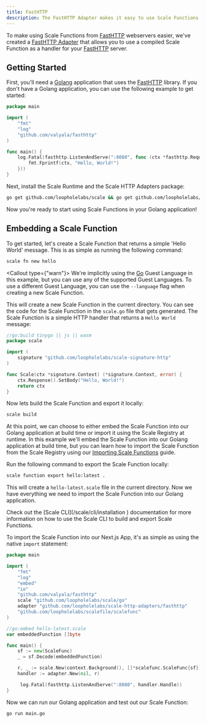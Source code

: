 ```yaml
---
title: FastHTTP
description: The FastHTTP Adapter makes it easy to use Scale Functions with FastHTTP
---
```


To make using Scale Functions from [FastHTTP](https://github.com/valyala/fasthttp) webservers easier, we've created a
[FastHTTP Adapter](https://github.com/loopholelabs/scale-http-adapters) that allows you to use a compiled Scale Function
as a handler for your [FastHTTP](https://github.com/valyala/fasthttp) server.

## Getting Started

First, you'll need a [Golang](https://golang.org) application that uses the [FastHTTP](https://github.com/valyala/fasthttp)
library. If you don't have a Golang application, you can use the following example to get started:
```go main.go
package main

import (
    "fmt"
    "log"
    "github.com/valyala/fasthttp"
)

func main() {
    log.Fatal(fasthttp.ListenAndServe(":8080", func (ctx *fasthttp.RequestCtx) {
	    fmt.Fprintf(ctx, "Hello, World!")
    }))
}
```

Next, install the Scale Runtime and the Scale HTTP Adapters package:
```bash
go get github.com/loopholelabs/scale && go get github.com/loopholelabs/scale-http-adapters
```

Now you're ready to start using Scale Functions in your Golang application!

## Embedding a Scale Function

To get started, let's create a Scale Function that returns a simple 'Hello World' message. This is as simple as
running the following command:
```bash
scale fn new hello
```

<Callout type={"warn"}>
    We're implicitly using the [Go](https://golang.org/) Guest Language in this example, but you can use any of the supported
    Guest Languages. To use a different Guest Language, you can use the `--language` flag when creating a new Scale Function.
</Callout>

This will create a new Scale Function in the current directory. You can see the code for the Scale Function in the
`scale.go` file that gets generated. The Scale Function is a simple HTTP handler that returns a `Hello World` message:
```go
//go:build tinygo || js || wasm
package scale

import (
	signature "github.com/loopholelabs/scale-signature-http"
)

func Scale(ctx *signature.Context) (*signature.Context, error) {
	ctx.Response().SetBody("Hello, World!")
	return ctx
}
```

Now lets build the Scale Function and export it locally:
```bash
scale build
```

At this point, we can choose to either embed the Scale Function into our Golang application at build time or import it using
the Scale Registry at runtime. In this example we'll embed the Scale Function into our Golang application at build time, but
you can learn how to import the Scale Function from the Scale Registry using our [Importing Scale Functions](/scale/languages/golang/overview#using-the-registry) guide.

Run the following command to export the Scale Function locally:
```bash
scale function export hello:latest .
```

This will create a `hello-latest.scale` file in the current directory. Now we have everything we need to import
the Scale Function into our Golang application.

<Callout>
    Check out the [Scale CLI](/scale/cli/installation ) documentation for more information on how to use the Scale CLI to build and export
    Scale Functions.
</Callout>

To import the Scale Function into our Next.js App, it's as simple as using the native `import` statement:
```go main.go
package main

import (
    "fmt"
    "log"
	"embed"
	"io"
    "github.com/valyala/fasthttp"
	scale "github.com/loopholelabs/scale/go"
	adapter "github.com/loopholelabs/scale-http-adapters/fasthttp"
    "github.com/loopholelabs/scalefile/scalefunc"
)

//go:embed hello-latest.scale
var embeddedFunction []byte

func main() {
	sf := new(ScaleFunc)
	_ = sf.Decode(embeddedFunction)

	r, _ := scale.New(context.Background(), []*scalefunc.ScaleFunc{sf})
    handler := adapter.New(nil, r)

     log.Fatal(fasthttp.ListenAndServe(":8080", handler.Handle))
}
```

Now we can run our Golang application and test out our Scale Function:
```bash
go run main.go
```
